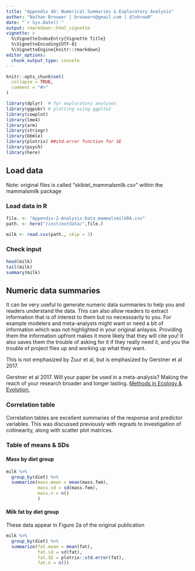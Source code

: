 ```yaml
---
title: "Appendix 4b: Numerical Summaries & Exploratory Analysis"
author: "Nathan Brouwer | brouwern@gmail.com | @lobrowR"
date: "`r Sys.Date()`"
output: rmarkdown::html_vignette
vignette: >
  %\VignetteIndexEntry{Vignette Title}
  %\VignetteEncoding{UTF-8}
  %\VignetteEngine{knitr::rmarkdown}
editor_options: 
  chunk_output_type: console
---
```


```r
knitr::opts_chunk$set(
  collapse = TRUE,
  comment = "#>"
)
```


```r
library(dplyr)  # for exploratory analyses
library(ggpubr) # plotting using ggplto2
library(cowplot)
library(lme4)
library(arm)
library(stringr) 
library(bbmle)
library(plotrix) ##std.error function for SE
library(psych)
library(here)
```



## Load data

Note: original files is called "skibiel_mammalsmilk.csv" within the mammalsmilk package


### Load data in R
```r
file. <- "Appendix-2-Analysis-Data_mammalsmilkRA.csv"
path. <- here("/inst/extdata/",file.)

milk <- read.csv(path., skip = 3)
```


### Check input

```r
head(milk)
tail(milk)
summary(milk)
```





## Numeric data summaries

It can be very useful to generate numeric data summaries to help you and readers understand the data.  This can also allow readers to extract information that is of interest to them but no necesssarily to you.  For example modelers and meta-analysts might want or need a bit of information which was not highlighted in your original anlaysis.  Providing them the information upfront makes it more likely that they will cite you!  It also saves them the trouble of asking for it if they really need it, and you the trouble of project files up and working up what they want.

This is not emphasized by Zuur et al, but is emphasized by Gerstner et al 2017.  

Gerstner et al 2017.  Will your paper be used in a meta-analysis?  Making the reach of your research broader and longer lasting.  [Methods in Ecology & Evolution.](https://doi.org/10.1111/2041-210X.12758 )


### Correlation table

Correlation tables are excellent summaries of the response and predictor variables.  This was discussed previously with regrads to investigation of collinearity, along with scatter plot matrices.


### Table of means & SDs

#### Mass by diet group

```r
milk %>% 
  group_by(diet) %>%
  summarize(mass.mean = mean(mass.fem),
            mass.sd = sd(mass.fem),
            mass.n = n()
            )
```

#### Milk fat by diet group

These data appear in Figure 2a of the original publication

```r
milk %>% 
  group_by(diet) %>%
  summarize(fat.mean = mean(fat),
            fat.sd = sd(fat),
            fat.SE = plotrix::std.error(fat),
            fat.n = n())
```










